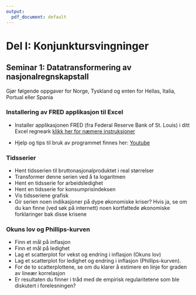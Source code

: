```yaml
---
output:
  pdf_document: default
---
```

# Del I: Konjunktursvingninger
## Seminar 1: Datatransformering av nasjonalregnskapstall
Gjør følgende oppgaver for Norge, Tyskland og enten for Hellas, Italia, Portual eller Spania 

### Installering av FRED applikasjon til Excel
- Installer applikasjonen FRED (fra Federal Reserve Bank of St. Louis)  i ditt Excel regneark [klikk her for næmere instruksjoner](https://research.stlouisfed.org/fred-addin/install_windows.html)

- Hjelp og tips til bruk av programmet finnes her:
[Youtube](http://www.youtube.com/watch?v=OAH-wGtP_k8)

### Tidsserier
- Hent tidsserien til bruttonasjonalproduktet i real størrelser
- Transformer denne serien ved å ta logaritmen 
- Hent en tidsserie for arbeidsledighet 
- Hent en tidsserie for konsumprisindeksen 
- Vis tidsseriene grafisk
- Gir serien noen indikasjoner på dype økonomiske kriser?  Hvis ja, se om du kan finne (ved søk på internett) noen kortfattede økonomiske forklaringer bak disse krisene

### Okuns lov og Phillips-kurven
- Finn et mål på inflasjon
- Finn et mål på ledighet
- Lag et scatterplot for vekst og endring i inflasjon (Okuns lov)
- Lag et scatterplot for ledighet og endring i inflasjon (Phillips-kurven).
- For de to scatterplottene, se om du klarer å estimere en linje for graden av lineær korrelasjon
- Er resultaten du finner i tråd med de empirisk regularitetene som ble diskutert i forelesningen?

<!--
# Del II: Økonomisk vekst

# Del III: Økonomiske kriser
-->
